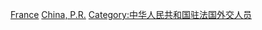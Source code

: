 [[Category:中華人民共和國駐外大使|France]]
[[Category:駐法國大使|China, P.R.]]
[[Category:中华人民共和国驻法国外交人员|Category:中华人民共和国驻法国外交人员]]